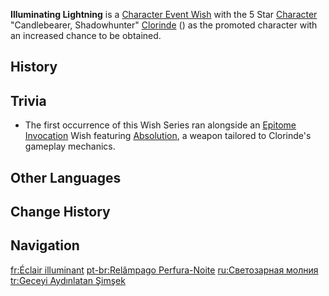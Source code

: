 {{Wish Series Infobox
|character = Clorinde
|type      = Character Event Wishes
}}
'''Illuminating Lightning''' is a [[Character Event Wish]] with the 5 Star [[Character]] "Candlebearer, Shadowhunter" [[Clorinde]] ({{Electro}}) as the promoted character with an increased chance to be obtained.

==History==
{{Wish History Table|Illuminating Lightning}}

==Trivia==
* The first occurrence of this Wish Series ran alongside an [[Epitome Invocation]] Wish featuring [[Absolution]], a weapon tailored to Clorinde's gameplay mechanics.

==Other Languages==
{{Other Languages
|en       = Illuminating Lightning
|zhs      = 流霆贯夜
|zhs_rm   = Liútíng Guànyè
|zht      = 流霆貫夜
|zht_rm   = 
|zh_tl    = 
|ja       = 夜を穿つ流霆
|ja_rm    = Yoru wo Ugatsu Ryuutei{{Assumed}}
|ja_tl    = 
|ko       = 밤을 꿰뚫는 번개
|ko_tl    = 
|es       = Rayo de la noche
|es_tl    = Lightning Bolt of the Night
|fr       = Éclair illuminant
|fr_tl    = Illuminating Lightning
|ru       = Светозарная молния
|ru_tl    = Illuminating Lightning
|th       = อสนีผ่ารัตติกาล
|th_rm    = 
|th_tl    = 
|vi       = Tia Sét Xuyên Đêm
|vi_tl    = Night-Piercing Lightning Bolt
|de       = Blitzjagd durch die Nacht
|de_tl    = Lightning Hunt Through the Night
|id       = Petir Penembus Malam
|id_tl    = Night-Striking Lightning
|pt       = Relâmpago Perfura-Noite
|pt_tl    = 
|tr       = Geceyi Aydınlatan Şimşek
|tr_tl    = Lightning that Illuminates the Night
|it       = Fulmine squarciaombre
|it_tl    = 
}}

==Change History==
{{Change History|4.7}}

==Navigation==
{{Wish Navbox}}

[[fr:Éclair illuminant]]
[[pt-br:Relâmpago Perfura-Noite]]
[[ru:Светозарная молния]]
[[tr:Geceyi Aydınlatan Şimşek]]